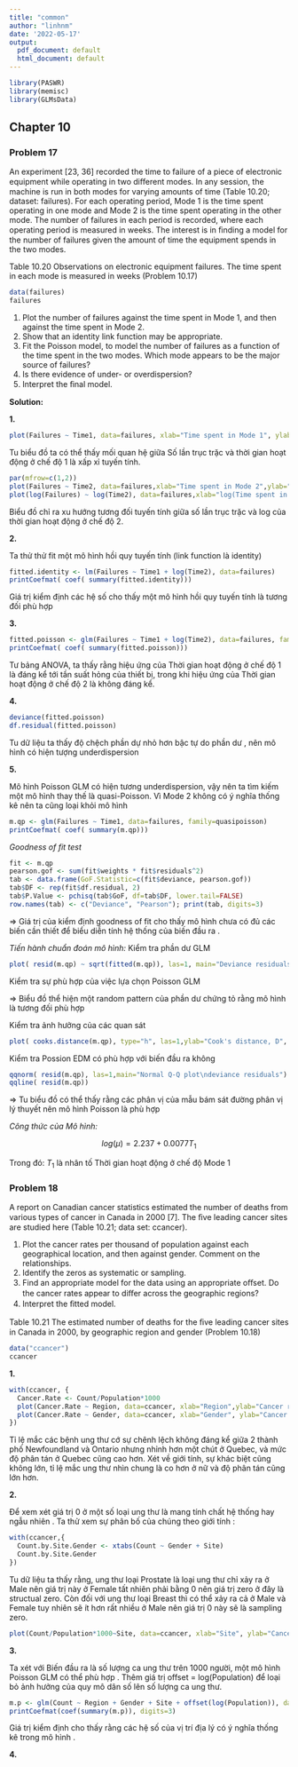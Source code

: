```yaml
---
title: "common"
author: "linhnm"
date: '2022-05-17'
output:
  pdf_document: default
  html_document: default
---
```


```r
library(PASWR)
library(memisc)
library(GLMsData)
```

## Chapter 10

### Problem 17

An experiment [23, 36] recorded the time to failure of a piece of electronic equipment while operating in two diﬀerent modes. In any session, the machine is run in both modes for varying amounts of time (Table 10.20; dataset: failures). For each operating period, Mode 1 is the time spent operating in one mode and Mode 2 is the time spent operating in the other mode. The number of failures in each period is recorded, where each operating period is measured in weeks. The interest is in ﬁnding a model for the number of failures given the amount of time the equipment spends in the two modes.

Table 10.20 Observations on electronic equipment failures. The time spent in each mode is measured in weeks (Problem 10.17)

```r
data(failures)
failures
```

1.  Plot the number of failures against the time spent in Mode 1, and then against the time spent in Mode 2.
2.  Show that an identity link function may be appropriate.
3.  Fit the Poisson model, to model the number of failures as a function of the time spent in the two modes. Which mode appears to be the major source of failures?
4.  Is there evidence of under- or overdispersion?
5.  Interpret the ﬁnal model.

**Solution:**

**1.**

```r
plot(Failures ~ Time1, data=failures, xlab="Time spent in Mode 1", ylab="Number of failures")
```

Tu biểu đồ ta có thể thấy mối quan hệ giữa Số lần trục trặc và thời gian hoạt động ở chế độ 1 là xấp xỉ tuyến tính.

```r
par(mfrow=c(1,2))
plot(Failures ~ Time2, data=failures,xlab="Time spent in Mode 2",ylab="Number of failures")
plot(log(Failures) ~ log(Time2), data=failures,xlab="log(Time spent in Mode 2)",ylab="Number of failures")
```

Biểu đồ chỉ ra xu hướng tương đối tuyến tính giữa số lần trục trặc và log của thời gian hoạt động ở chế độ 2.

**2.**

Ta thử thử fit một mô hình hồi quy tuyến tính (link function là identity)

```r
fitted.identity <- lm(Failures ~ Time1 + log(Time2), data=failures)
printCoefmat( coef( summary(fitted.identity)))
```

Giá trị kiểm định các hệ số cho thấy một mô hình hồi quy tuyến tính là tương đối phù hợp

**3.**

```r
fitted.poisson <- glm(Failures ~ Time1 + log(Time2), data=failures, family=poisson(link="log"))
printCoefmat( coef( summary(fitted.poisson)))
```

Tư bảng ANOVA, ta thấy rằng hiệu ứng của Thời gian hoạt động ở chế độ 1 là đáng kể tới tần suất hỏng của thiết bị, trong khi hiệu ứng của Thời gian hoạt động ở chế độ 2 là không đáng kể.

**4.**

```r
deviance(fitted.poisson)
df.residual(fitted.poisson)
```

Tu dữ liệu ta thấy độ chệch phần dự nhỏ hơn bậc tự do phần dư , nên mô hình có hiện tượng underdispersion

**5.**

Mô hình Poisson GLM có hiện tương underdispersion, vậy nên ta tìm kiếm một mô hình thay thế là quasi-Poisson. Vì Mode 2 không có ý nghĩa thống kê nên ta cũng loại khỏi mô hình

```r
m.qp <- glm(Failures ~ Time1, data=failures, family=quasipoisson)
printCoefmat( coef( summary(m.qp)))
```

*Goodness of fit test *
```r
fit <- m.qp
pearson.gof <- sum(fit$weights * fit$residuals^2)
tab <- data.frame(GoF.Statistic=c(fit$deviance, pearson.gof))
tab$DF <- rep(fit$df.residual, 2)
tab$P.Value <- pchisq(tab$GoF, df=tab$DF, lower.tail=FALSE)
row.names(tab) <- c("Deviance", "Pearson"); print(tab, digits=3)
```
=> Giá trị của kiểm định goodness of fit cho thấy mô hình chưa  có đủ các biến cần thiết để biểu diễn tính hệ thống của biến đầu ra . 


*Tiến hành chuẩn đoán mô hình:* Kiểm tra phần dư GLM

```r
plot( resid(m.qp) ~ sqrt(fitted(m.qp)), las=1, main="Deviance residuals", ylab="Deviance residuals",xlab="Square root of fitted values" )
```

Kiểm tra sự phù hợp của việc lựa chọn Poisson GLM

=> Biểu đồ thể hiện một random pattern của phần dư chứng tỏ rằng mô hình là tương đối phù hợp

Kiểm tra ảnh hưởng của các quan sát

```r
plot( cooks.distance(m.qp), type="h", las=1,ylab="Cook's distance, D", main="Cook's distance")
```

Kiểm tra Possion EDM có phù hợp với biến đầu ra không

```r
qqnorm( resid(m.qp), las=1,main="Normal Q-Q plot\ndeviance residuals")
qqline( resid(m.qp))
```

=> Tu biểu đồ có thể thấy rằng các phân vị của mẫu bám sát đường phân vị lý thuyết nên mô hình Poisson là phù hợp

*Công thức của Mô hình:*

$$
log(\mu) = 2.237 + 0.0077T_{1}
$$

Trong đó: $T_{1}$ là nhân tố Thời gian hoạt động ở chế độ Mode 1


### Problem 18

A report on Canadian cancer statistics estimated the number of deaths from various types of cancer in Canada in 2000 [7]. The ﬁve leading cancer sites are studied here (Table 10.21; data set: ccancer).

1.  Plot the cancer rates per thousand of population against each geographical location, and then against gender. Comment on the relationships.
2.  Identify the zeros as systematic or sampling.
3.  Find an appropriate model for the data using an appropriate oﬀset. Do the cancer rates appear to diﬀer across the geographic regions?
4.  Interpret the ﬁtted model.

Table 10.21 The estimated number of deaths for the ﬁve leading cancer sites in Canada in 2000, by geographic region and gender (Problem 10.18)

```r
data("ccancer")
ccancer
```

**1.**

```r
with(ccancer, {
  Cancer.Rate <- Count/Population*1000
  plot(Cancer.Rate ~ Region, data=ccancer, xlab="Region",ylab="Cancer rate per thousand people", las=1, main="Cancer rate against Geographic location")
  plot(Cancer.Rate ~ Gender, data=ccancer, xlab="Gender", ylab="Cancer rate per thousand people", las=1, main="Cancer rate against Gender")
})
```

Tỉ lệ mắc các bệnh ung thư cớ sự chênh lệch không đáng kể giữa 2 thành phố Newfoundland và Ontario nhưng nhỉnh hơn một chút ở Quebec, và mức độ phân tán ở Quebec cũng cao hơn. Xét về giới tính, sự khác biệt cũng không lớn, tỉ lệ mắc ung thư nhìn chung là co hơn ở nữ và độ phân tán cũng lớn hơn.

**2.**

Để xem xét giá trị 0 ở một số loại ung thư là mang tính chất hệ thống hay ngẫu nhiên . Ta thử xem sự phân bố của chúng theo giới tính : 

```r
with(ccancer,{
  Count.by.Site.Gender <- xtabs(Count ~ Gender + Site)
  Count.by.Site.Gender
})

```
Tu dữ liệu ta thấy rằng, ung thư loại Prostate là loại ung thư chỉ xảy ra ở Male nên giá trị này ở Female tất nhiên phải bằng 0 nên giá trị zero ở đây là structual zero. Còn đối với ung thư loại Breast thì có thể xảy ra cả ở Male và Female tuy nhiên sẽ ít hơn rất nhiều ở Male nên giá trị 0 này sẽ là sampling zero.

```r
plot(Count/Population*1000~Site, data=ccancer, xlab="Site", ylab="Cancer rate per thousand people", las=1, main="Cancer rate against Cancer Site")
```
**3.**

Ta xét với Biến đầu ra là số lượng ca ung thư trên 1000 người, một mô hình Poisson GLM  có thể phù hợp . Thêm giá trị offset = log(Population) để loại bỏ ảnh hưởng của quy mô dân số lên số lượng ca ung thư. 

```r
m.p <- glm(Count ~ Region + Gender + Site + offset(log(Population)), data=ccancer, family=poisson(link="log"))
printCoefmat(coef(summary(m.p)), digits=3)
```
Giá trị kiểm định cho thấy rằng các hệ số của vị trí địa lý có ý nghĩa thống kê trong mô hình .

**4.**

